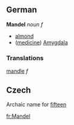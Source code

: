 ==German==

'''Mandel''' ''noun f''
* [[almond]]
* ([[medicine]]) [[Amygdala]]
===Translations===
{{cs}} [[mandle]] ''f''

==Czech==
Archaic name for [[fifteen]]

[[fr:Mandel]]